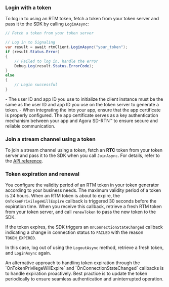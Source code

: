 <PlatformWrapper platform="unity">

### Login with a token

To log in to <Vg k="SIG" /> using an RTM token, fetch a token from your token server and pass it to the SDK by calling `LoginAsync`:


```csharp
// Fetch a token from your token server

// Log in to Signaling
var result = await rtmClient.LoginAsync("your_token");
if (result.Status.Error)
{
    // Failed to log in, handle the error
    Debug.Log(result.Status.ErrorCode);
}
else
{
    // Login successful
}
```

<Admonition title="Note">
- The user ID and app ID you use to initialize the <Vg k="SIG" /> client instance must be the same as the user ID and app ID you use on the token server to generate a token.
- When integrating the <Vpd k="SDK"/> into your app, ensure that the app certificate is properly configured. The app certificate serves as a key authentication mechanism between your app and Agora SD-RTN™ to ensure secure and reliable communication.
</Admonition>

### Join a stream channel using a token

To join a stream channel using a token, fetch an **RTC** token from your token server and pass it to the SDK when you call `JoinAsync`. For details, refer to the [API reference](../reference/api#channeljoinpropsag_platform).

### Token expiration and renewal

You configure the validity period of an RTM token in your token generator according to your business needs. The maximum validity period of a token is 24 hours. When an RTM token is about to expire, the `OnTokenPrivilegeWillExpire` callback is triggered 30 seconds before the expiration time. When  you receive this callback, retrieve a fresh RTM token from your token server, and call `renewToken` to pass the new token to the SDK.

If the token expires, the SDK triggers an `OnConnectionStateChanged` callback indicating a change in connection status to `FAILED` with the reason `TOKEN_EXPIRED`.

In this case, log out of <Vpd k="NAME" /> using the `LogoutAsync` method, retrieve a fresh token, and `LoginAsync` again.

<Admonition type="info">
An alternative approach to handling token expiration through the `OnTokenPrivilegeWillExpire` and `OnConnectionStateChanged` callbacks is to handle expiration proactively. Best practice is to update the token periodically to ensure seamless authentication and uninterrupted operation.
</Admonition>


</PlatformWrapper>